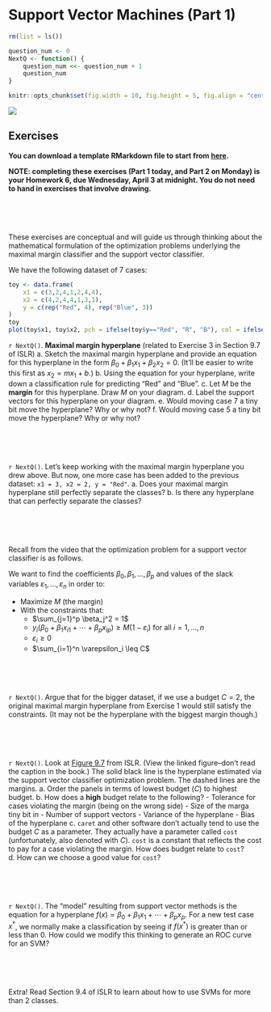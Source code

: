 # Support Vector Machines (Part 1)

```r
rm(list = ls())

question_num <- 0
NextQ <- function() {
    question_num <<- question_num + 1
    question_num
}

knitr::opts_chunk$set(fig.width = 10, fig.height = 5, fig.align = "center")
```

![](images/class_flow3.png)

## Exercises

**You can download a template RMarkdown file to start from [here](template_rmds/14-svm-part1.Rmd).**

**NOTE: completing these exercises (Part 1 today, and Part 2 on Monday) is your Homework 6, due Wednesday, April 3 at midnight. You do not need to hand in exercises that involve drawing.**

<br>
<br>
<br>

These exercises are conceptual and will guide us through thinking about the mathematical formulation of the optimization problems underlying the maximal margin classifier and the support vector classifier.

We have the following dataset of 7 cases:

```r
toy <- data.frame(
    x1 = c(3,2,4,1,2,4,4),
    x2 = c(4,2,4,4,1,3,1),
    y = c(rep("Red", 4), rep("Blue", 3))
)
toy
plot(toy$x1, toy$x2, pch = ifelse(toy$y=="Red", "R", "B"), col = ifelse(toy$y=="Red", "firebrick", "dodgerblue"), cex = 1.5, xlab = "x1", ylab = "x2")
```

`r NextQ()`. **Maximal margin hyperplane** (related to Exercise 3 in Section 9.7 of ISLR)
    a. Sketch the maximal margin hyperplane and provide an equation for this hyperplane in the form $\beta_0 + \beta_1 x_1 + \beta_2 x_2 = 0$. (It'll be easier to write this first as $x_2 = mx_1 + b$.)
    b. Using the equation for your hyperplane, write down a classification rule for predicting "Red" and "Blue".
    c. Let $M$ be the **margin** for this hyperplane. Draw $M$ on your diagram.
    d. Label the support vectors for this hyperplane on your diagram.
    e. Would moving case 7 a tiny bit move the hyperplane? Why or why not?
    f. Would moving case 5 a tiny bit move the hyperplane? Why or why not?

<br>
<br>
<br>

`r NextQ()`. Let's keep working with the maximal margin hyperplane you drew above. But now, one more case has been added to the previous dataset: `x1 = 3, x2 = 2, y = "Red"`.
    a. Does your maximal margin hyperplane still perfectly separate the classes?
    b. Is there any hyperplane that can perfectly separate the classes?

<br>
<br>
<br>

Recall from the video that the optimization problem for a support vector classifier is as follows.

We want to find the coefficients $\beta_0, \beta_1, \ldots, \beta_p$ and values of the slack variables $\varepsilon_1, \ldots, \varepsilon_n$ in order to:

- Maximize $M$ (the margin)
- With the constraints that:
    - $\sum_{j=1}^p \beta_j^2 = 1$
    - $y_i(\beta_0 + \beta_1 x_{i1} + \cdots + \beta_p x_{ip}) \geq M(1-\varepsilon_i)$ for all $i = 1,\ldots,n$
    - $\varepsilon_i \geq 0$
    - $\sum_{i=1}^n \varepsilon_i \leq C$

<br>
<br>
<br>

`r NextQ()`. Argue that for the bigger dataset, if we use a budget $C = 2$, the original maximal margin hyperplane from Exercise 1 would still satisfy the constraints. (It may not be the hyperplane with the biggest margin though.)

<br>
<br>
<br>

`r NextQ()`. Look at [Figure 9.7](http://www-bcf.usc.edu/~gareth/ISL/Chapter9/9.7.pdf) from ISLR. (View the linked figure--don't read the caption in the book.) The solid black line is the hyperplane estimated via the support vector classifier optimization problem. The dashed lines are the margins.
    a. Order the panels in terms of lowest budget ($C$) to highest budget.
    b. How does a **high** budget relate to the following?
        - Tolerance for cases violating the margin (being on the wrong side)
        - Size of the marga tiny bit in
        - Number of support vectors
        - Variance of the hyperplane
        - Bias of the hyperplane
    c. `caret` and other software don't actually tend to use the budget $C$ as a parameter. They actually have a parameter called `cost` (unfortunately, also denoted with $C$). `cost` is a constant that reflects the cost to pay for a case violating the margin. How does budget relate to `cost`?
    d. How can we choose a good value for `cost`? 

<br>
<br>
<br>

`r NextQ()`. The "model" resulting from support vector methods is the equation for a hyperplane $f(x) = \beta_0 + \beta_1 x_1 + \cdots + \beta_p x_p$. For a new test case $x^*$, we normally make a classification by seeing if $f(x^*)$ is greater than or less than 0. How could we modify this thinking to generate an ROC curve for an SVM?

<br>
<br>
<br>

Extra! Read Section 9.4 of ISLR to learn about how to use SVMs for more than 2 classes.


